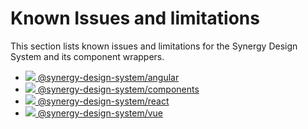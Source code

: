 
<Meta title="Limitations/Known Issues and limitations" />

# Known Issues and limitations

This section lists known issues and limitations for the Synergy Design System and its component wrappers.

<ul className="syn-navigation-list">
  <li>
    <a href="../?path=/docs/limitations-angular--docs"><img src="/ng.webp" /> @synergy-design-system/angular</a>
  </li>
  <li>
    <a href="../?path=/docs/limitations-components--docs"><img src="/html5.png" /> @synergy-design-system/components</a>
  </li>
  <li>
    <a href="../?path=/docs/limitations-react--docs"><img src="/react.webp" /> @synergy-design-system/react</a>
  </li>
  <li>
    <a href="../?path=/docs/limitations-vue--docs"><img src="/vue.webp" /> @synergy-design-system/vue</a>
  </li>
</ul>

<style>{`
.syn-navigation-list {
  display: flex;
  justify-content: space-around;
  list-style-type: none;
  padding: 0;
  margin: 0;

  li {
    margin: 0;
  }

  a {
    display: flex;
    flex-direction: column;
    gap: var(--syn-spacing-medium);
    justify-content: center;
    align-items: center;
    padding: var(--syn-spacing-large);
    border-radius: var(--syn-spacing-3x-small);
    text-align: center;
  }

  a[href]:hover {
    color: var(--syn-color-primary-950);
    background: var(--syn-color-neutral-50);
    img {
      transform: scale(1.5);
      filter: grayscale(0);
    }
  }

  a:not([href]) {
    color: var(--syn-color-primary-600);
    cursor: not-allowed;
  }

  img {
    display: block;
    height: 50px;
    margin-bottom: 10px;
    will-change: transform;
    transition: transform var(--syn-transition-slow), filter var(--syn-transition-fast);
    filter: grayscale(1);
  }
}
`}</style>
